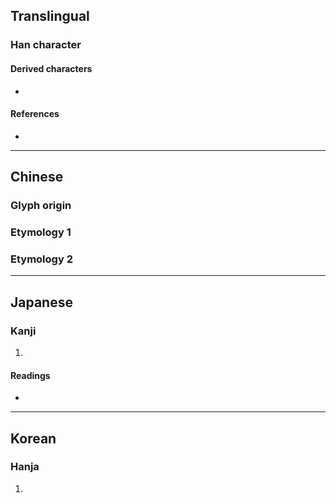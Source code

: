 {{also|鞏}}
{{character info}}
==Translingual==
{{ja-forms|[[鞏]]|巩|[[鞏]]}}

===Han character===
{{Han char|rn=48|rad=工|as=03|sn=6|four=|canj=MHNI|ids=⿰工凡(G),⿰工⿹⺄㐅(T)(H),⿰工卂(J)}}

====Derived characters====
* {{l|mul|[[筑]], [[恐]], [[跫]], [[鞏]]}}

====References====
* {{Han ref|kx=0325.160|dkj=08726|dj=0629.030|hdz=10412.060|uh=5DE9|ud=24041}}

----

==Chinese==

===Glyph origin===
{{Han etym}}

===Etymology 1===
{{zh-see|鞏}}

===Etymology 2===
{{zh-see|𢀜|v}}

----

==Japanese==

===Kanji===
{{ja-kanji|grade=|rs=工03}}

# {{rfdef|ja|sort=工03}}

====Readings====
* {{ja-readings|on=[[きょう]] (kyō)|kun=}}

----

==Korean==

===Hanja===
{{ko-hanja|hangeul=공|rv=gong|mr=kong}}

# {{rfdef|ko|sort=工03}}